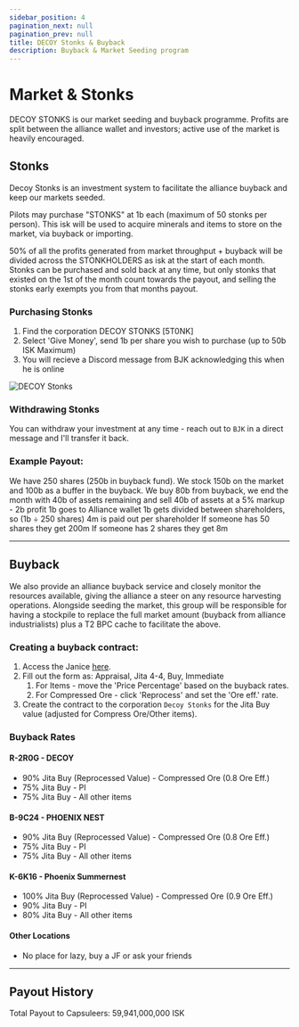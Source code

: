 ```yaml
---
sidebar_position: 4
pagination_next: null
pagination_prev: null
title: DECOY Stonks & Buyback
description: Buyback & Market Seeding program
---
```



# Market & Stonks
DECOY STONKS is our market seeding and buyback programme. Profits are split between the alliance wallet and investors; active use of the market is heavily encouraged.

## Stonks
Decoy Stonks is an investment system to facilitate the alliance buyback and keep our markets seeded.

Pilots may purchase "STONKS" at 1b each (maximum of 50 stonks per person). This isk will be used to acquire minerals and items to store on the market, via buyback or importing.

50% of all the profits generated from market throughput + buyback will be divided across the STONKHOLDERS as isk at the start of each month. Stonks can be purchased and sold back at any time, but only stonks that existed on the 1st of the month count towards the payout, and selling the stonks early exempts you from that months payout.

### Purchasing Stonks
1. Find the corporation DECOY STONKS [5T0NK]
2. Select 'Give Money', send 1b per share you wish to purchase (up to 50b ISK Maximum)
3. You will recieve a Discord message from BJK acknowledging this when he is online

![DECOY Stonks](/img/decoy-stonks.png)

### Withdrawing Stonks
You can withdraw your investment at any time - reach out to `BJK` in a direct message and I'll transfer it back.

### Example Payout:
We have 250 shares (250b in buyback fund).
We stock 150b on the market and 100b as a buffer in the buyback.
We buy 80b from buyback, we end the month with 40b of assets remaining and sell 40b of assets at a 5% markup - 2b profit
1b goes to Alliance wallet
1b gets divided between shareholders, so (1b ÷ 250 shares) 4m is paid out per shareholder
If someone has 50 shares they get 200m
If someone has 2 shares they get 8m

---

## Buyback
We also provide an alliance buyback service and closely monitor the resources available, giving the alliance a steer on any resource harvesting operations.
Alongside seeding the market, this group will be responsible for having a stockpile to replace the full market amount (buyback from alliance industrialists) plus a T2 BPC cache to facilitate the above.

### Creating a buyback contract:
1. Access the Janice [here](https://janice.e-351.com/).
2. Fill out the form as: Appraisal, Jita 4-4, Buy, Immediate
    1. For Items - move the 'Price Percentage' based on the buyback rates.
    2. For Compressed Ore - click 'Reprocess' and set the 'Ore eff.' rate.
5. Create the contract to the corporation `Decoy Stonks` for the Jita Buy value (adjusted for Compress Ore/Other items).

### Buyback Rates

#### R-2R0G - DECOY
- 90% Jita Buy (Reprocessed Value) - Compressed Ore (0.8 Ore Eff.)
- 75% Jita Buy - PI
- 75% Jita Buy - All other items

#### B-9C24 - PHOENIX NEST
- 90% Jita Buy (Reprocessed Value) - Compressed Ore (0.8 Ore Eff.)
- 75% Jita Buy - PI
- 75% Jita Buy - All other items

#### K-6K16 - Phoenix Summernest
- 100% Jita Buy (Reprocessed Value) - Compressed Ore (0.9 Ore Eff.)
- 90% Jita Buy - PI
- 80% Jita Buy - All other items

#### Other Locations
- No place for lazy, buy a JF or ask your friends

---

## Payout History

Total Payout to Capsuleers: 59,941,000,000 ISK
<MonthlyBarChart />
